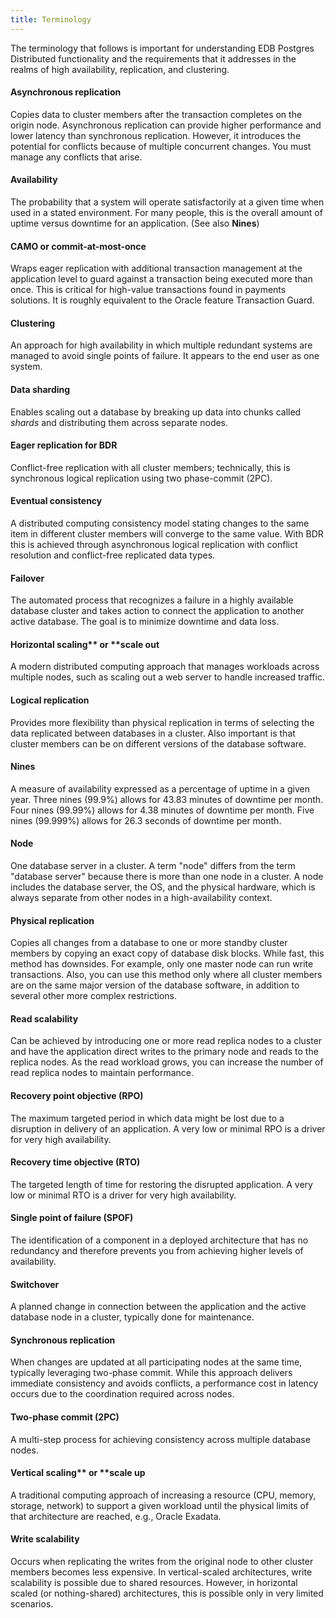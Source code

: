 ```yaml
---
title: Terminology
---
```


The terminology that follows is important for understanding EDB Postgres Distributed functionality and the requirements that it addresses in the realms of high availability, replication, and clustering.

#### Asynchronous replication 

Copies data to cluster members after the transaction completes on the origin node. Asynchronous replication can provide higher performance and lower latency than synchronous replication. However, it introduces the potential for conflicts because of multiple concurrent changes. You must manage any conflicts that arise.

#### Availability

The probability that a system will operate satisfactorily at a given time when used in a stated environment. For many people, this is the overall amount of uptime versus downtime for an application. (See also **Nines**)

#### CAMO or commit-at-most-once

Wraps eager replication with additional transaction management at the application level to guard against a transaction being executed more than once. This is critical for high-value transactions found in payments solutions. It is roughly equivalent to the Oracle feature Transaction Guard.

#### Clustering

An approach for high availability in which multiple redundant systems are managed to avoid single points of failure. It appears to the end user as one system.

#### Data sharding

Enables scaling out a database by breaking up data into chunks called *shards* and distributing them across separate nodes.

#### Eager replication for BDR

Conflict-free replication with all cluster members; technically, this is synchronous logical replication using two phase-commit (2PC).

#### Eventual consistency

A distributed computing consistency model stating changes to the same item in different cluster members will converge to the same value. With BDR this is achieved through asynchronous logical replication with conflict resolution and conflict-free replicated data types.

#### Failover

The automated process that recognizes a failure in a highly available database cluster and takes action to connect the application to another active database. The goal is to minimize downtime and data loss.

#### Horizontal scaling** or **scale out

A modern distributed computing approach that manages workloads across multiple nodes, such as scaling out a web server to handle increased traffic.

#### Logical replication

Provides more flexibility than physical replication in terms of selecting the data replicated between databases in a cluster. Also important is that cluster members can be on different versions of the database software.

#### Nines

A measure of availability expressed as a percentage of uptime in a given year. Three nines (99.9%) allows for 43.83 minutes of downtime per month. Four nines (99.99%) allows for 4.38 minutes of downtime per month. Five nines (99.999%) allows for 26.3 seconds of downtime per month.

#### Node

One database server in a cluster. A term "node" differs from the term "database server" because there is more than one node in a cluster. A node includes the database server, the OS, and the physical hardware, which is always separate from other nodes in a high-availability context.

#### Physical replication

Copies all changes from a database to one or more standby cluster members by copying an exact copy of database disk blocks. While fast, this method has downsides. For example, only one master node can run write transactions. Also, you can use this method only where all cluster members are on the same major version of the database software, in addition to several other more complex restrictions.

#### Read scalability

Can be achieved by introducing one or more read replica nodes to a cluster and have the application direct writes to the primary node and reads to the replica nodes. As the read workload grows, you can increase the number of read replica nodes to maintain performance.

#### Recovery point objective (RPO)

The maximum targeted period in which data might be lost due to a disruption in delivery of an application. A very low or minimal RPO is a driver for very high availability.

#### Recovery time objective (RTO)

The targeted length of time for restoring the disrupted application.  A very low or minimal RTO is a driver for very high availability.

#### Single point of failure (SPOF)

The identification of a component in a deployed architecture that has no redundancy and therefore prevents you from achieving higher levels of availability.

#### Switchover

A planned change in connection between the application and the active database node in a cluster, typically done for maintenance.

#### Synchronous replication

When changes are updated at all participating nodes at the same time, typically leveraging two-phase commit. While this approach delivers immediate consistency and avoids conflicts, a performance cost in latency occurs due to the coordination required across nodes.

#### Two-phase commit (2PC)

A multi-step process for achieving consistency across multiple database nodes.

#### Vertical scaling** or **scale up

A traditional computing approach of increasing a resource (CPU, memory, storage, network) to support a given workload until the physical limits of that architecture are reached, e.g., Oracle Exadata.

#### Write scalability

Occurs when replicating the writes from the original node to other cluster members becomes less expensive. In vertical-scaled architectures, write scalability is possible due to shared resources. However, in horizontal scaled (or nothing-shared) architectures, this is possible only in very limited scenarios.

